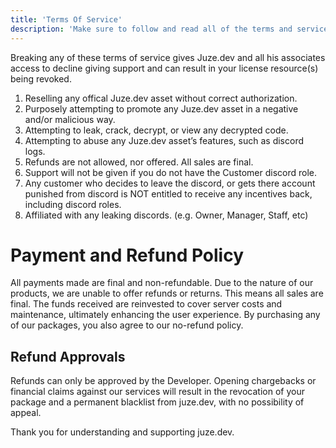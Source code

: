 ```yaml
---
title: 'Terms Of Service'
description: 'Make sure to follow and read all of the terms and service, by purchasing any resource you agree to these terms.'
---
```


<Warning>
  Breaking any of these terms of service gives Juze.dev and all his associates access to decline giving support and can result in your license resource(s) being revoked.
</Warning>

1. Reselling any offical Juze.dev asset without correct authorization.
2. Purposely attempting to promote any Juze.dev asset in a negative and/or malicious way.
3. Attempting to leak, crack, decrypt, or view any decrypted code.
4. Attempting to abuse any Juze.dev asset’s features, such as discord logs.
5. Refunds are not allowed, nor offered. All sales are final.
6. Support will not be given if you do not have the Customer discord role.
7. Any customer who decides to leave the discord, or gets there account punished from discord is NOT entitled to receive any incentives back, including discord roles.
8. Affiliated with any leaking discords. (e.g. Owner, Manager, Staff, etc)

# Payment and Refund Policy

All payments made are final and non-refundable. Due to the nature of our products, we are unable to offer refunds or returns. This means all sales are final. The funds received are reinvested to cover server costs and maintenance, ultimately enhancing the user experience. By purchasing any of our packages, you also agree to our no-refund policy.

## Refund Approvals

Refunds can only be approved by the Developer. Opening chargebacks or financial claims against our services will result in the revocation of your package and a permanent blacklist from juze.dev, with no possibility of appeal.

Thank you for understanding and supporting juze.dev.